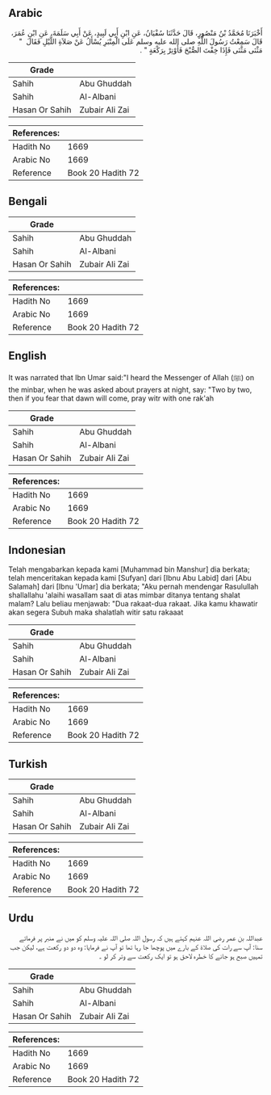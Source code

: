 ## Arabic


<div dir="rtl" lang="ar" style={{fontSize:'larger',backgroundColor:'#f8f9fa',padding:20}}>
أَخْبَرَنَا مُحَمَّدُ بْنُ مَنْصُورٍ، قَالَ حَدَّثَنَا سُفْيَانُ، عَنِ ابْنِ أَبِي لَبِيدٍ، عَنْ أَبِي سَلَمَةَ، عَنِ ابْنِ عُمَرَ، قَالَ سَمِعْتُ رَسُولَ اللَّهِ صلى الله عليه وسلم عَلَى الْمِنْبَرِ يُسْأَلُ عَنْ صَلاَةِ اللَّيْلِ فَقَالَ ‏ "‏ مَثْنَى مَثْنَى فَإِذَا خِفْتَ الصُّبْحَ فَأَوْتِرْ بِرَكْعَةٍ ‏"‏ ‏.‏
</div>
<div style={{backgroundColor:'#f8f9fa',padding:20, marginBottom: 10}}><table> <thead> <tr> <th>Grade</th> <th></th> </tr> </thead> <tbody> <tr><td>Sahih</td><td>Abu Ghuddah</td></tr><tr><td>Sahih</td><td>Al-Albani</td></tr><tr><td>Hasan Or Sahih</td><td>Zubair Ali Zai</td></tr></tbody></table><table> <thead> <tr> <th>References:</th> <th></th> </tr> </thead> <tbody><tr><td>Hadith No</td><td>1669</td></tr><tr><td>Arabic No</td><td>1669</td></tr><tr><td>Reference</td><td>Book 20 Hadith 72</td></tr></tbody></table></div>

## Bengali


<div dir="ltr" lang="bn" style={{fontSize:'larger',backgroundColor:'#f8f9fa',padding:20}}>

</div>
<div style={{backgroundColor:'#f8f9fa',padding:20, marginBottom: 10}}><table> <thead> <tr> <th>Grade</th> <th></th> </tr> </thead> <tbody> <tr><td>Sahih</td><td>Abu Ghuddah</td></tr><tr><td>Sahih</td><td>Al-Albani</td></tr><tr><td>Hasan Or Sahih</td><td>Zubair Ali Zai</td></tr></tbody></table><table> <thead> <tr> <th>References:</th> <th></th> </tr> </thead> <tbody><tr><td>Hadith No</td><td>1669</td></tr><tr><td>Arabic No</td><td>1669</td></tr><tr><td>Reference</td><td>Book 20 Hadith 72</td></tr></tbody></table></div>

## English


<div dir="ltr" lang="en" style={{fontSize:'larger',backgroundColor:'#f8f9fa',padding:20}}>
It was narrated that Ibn Umar said:"I heard the Messenger of Allah (ﷺ) on the minbar, when he was asked about prayers at night, say: "Two by two, then if you fear that dawn will come, pray witr with one rak'ah
</div>
<div style={{backgroundColor:'#f8f9fa',padding:20, marginBottom: 10}}><table> <thead> <tr> <th>Grade</th> <th></th> </tr> </thead> <tbody> <tr><td>Sahih</td><td>Abu Ghuddah</td></tr><tr><td>Sahih</td><td>Al-Albani</td></tr><tr><td>Hasan Or Sahih</td><td>Zubair Ali Zai</td></tr></tbody></table><table> <thead> <tr> <th>References:</th> <th></th> </tr> </thead> <tbody><tr><td>Hadith No</td><td>1669</td></tr><tr><td>Arabic No</td><td>1669</td></tr><tr><td>Reference</td><td>Book 20 Hadith 72</td></tr></tbody></table></div>

## Indonesian


<div dir="ltr" lang="id" style={{fontSize:'larger',backgroundColor:'#f8f9fa',padding:20}}>
Telah mengabarkan kepada kami [Muhammad bin Manshur] dia berkata; telah menceritakan kepada kami [Sufyan] dari [Ibnu Abu Labid] dari [Abu Salamah] dari [Ibnu 'Umar] dia berkata; "Aku pernah mendengar Rasulullah shallallahu 'alaihi wasallam saat di atas mimbar ditanya tentang shalat malam? Lalu beliau menjawab: "Dua rakaat-dua rakaat. Jika kamu khawatir akan segera Subuh maka shalatlah witir satu rakaaat
</div>
<div style={{backgroundColor:'#f8f9fa',padding:20, marginBottom: 10}}><table> <thead> <tr> <th>Grade</th> <th></th> </tr> </thead> <tbody> <tr><td>Sahih</td><td>Abu Ghuddah</td></tr><tr><td>Sahih</td><td>Al-Albani</td></tr><tr><td>Hasan Or Sahih</td><td>Zubair Ali Zai</td></tr></tbody></table><table> <thead> <tr> <th>References:</th> <th></th> </tr> </thead> <tbody><tr><td>Hadith No</td><td>1669</td></tr><tr><td>Arabic No</td><td>1669</td></tr><tr><td>Reference</td><td>Book 20 Hadith 72</td></tr></tbody></table></div>

## Turkish


<div dir="ltr" lang="tr" style={{fontSize:'larger',backgroundColor:'#f8f9fa',padding:20}}>

</div>
<div style={{backgroundColor:'#f8f9fa',padding:20, marginBottom: 10}}><table> <thead> <tr> <th>Grade</th> <th></th> </tr> </thead> <tbody> <tr><td>Sahih</td><td>Abu Ghuddah</td></tr><tr><td>Sahih</td><td>Al-Albani</td></tr><tr><td>Hasan Or Sahih</td><td>Zubair Ali Zai</td></tr></tbody></table><table> <thead> <tr> <th>References:</th> <th></th> </tr> </thead> <tbody><tr><td>Hadith No</td><td>1669</td></tr><tr><td>Arabic No</td><td>1669</td></tr><tr><td>Reference</td><td>Book 20 Hadith 72</td></tr></tbody></table></div>

## Urdu


<div dir="rtl" lang="ur" style={{fontSize:'larger',backgroundColor:'#f8f9fa',padding:20}}>
عبداللہ بن عمر رضی اللہ عنہم کہتے ہیں کہ رسول اللہ صلی اللہ علیہ وسلم کو میں نے منبر پر فرماتے سنا: آپ سے رات کی صلاۃ کے بارے میں پوچھا جا رہا تھا تو آپ نے فرمایا: وہ دو دو رکعت ہے، لیکن جب تمہیں صبح ہو جانے کا خطرہ لاحق ہو تو ایک رکعت سے وتر کر لو ۔
</div>
<div style={{backgroundColor:'#f8f9fa',padding:20, marginBottom: 10}}><table> <thead> <tr> <th>Grade</th> <th></th> </tr> </thead> <tbody> <tr><td>Sahih</td><td>Abu Ghuddah</td></tr><tr><td>Sahih</td><td>Al-Albani</td></tr><tr><td>Hasan Or Sahih</td><td>Zubair Ali Zai</td></tr></tbody></table><table> <thead> <tr> <th>References:</th> <th></th> </tr> </thead> <tbody><tr><td>Hadith No</td><td>1669</td></tr><tr><td>Arabic No</td><td>1669</td></tr><tr><td>Reference</td><td>Book 20 Hadith 72</td></tr></tbody></table></div>